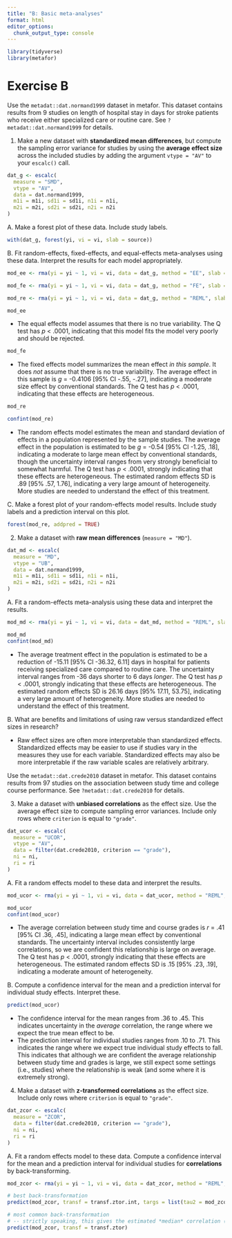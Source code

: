 ```yaml
---
title: "B: Basic meta-analyses"
format: html
editor_options: 
  chunk_output_type: console
---
```


```r
library(tidyverse)
library(metafor)
```

# Exercise B

Use the `metadat::dat.normand1999` dataset in metafor. 
This dataset contains results from 9 studies on length of 
hospital stay in days for stroke patients who receive
either specialized care or routine care.
See `?metadat::dat.normand1999` for details.
      
1. Make a new dataset with **standardized mean differences**, but compute the
   sampling error variance for studies by using the **average effect size** 
   across the included studies by adding the argument `vtype = "AV"` to your 
   `escalc()` call. 
   
```r
dat_g <- escalc(
  measure = "SMD",
  vtype = "AV",
  data = dat.normand1999,
  m1i = m1i, sd1i = sd1i, n1i = n1i,
  m2i = m2i, sd2i = sd2i, n2i = n2i
)
```

   A. Make a forest plot of these data. Include study labels.

```r
with(dat_g, forest(yi, vi = vi, slab = source))
```
   
   B. Fit random-effects, fixed-effects, and equal-effects meta-analyses 
      using these data. Interpret the results for each model appropriately.

```r
mod_ee <- rma(yi = yi ~ 1, vi = vi, data = dat_g, method = "EE", slab = source, test = "t")

mod_fe <- rma(yi = yi ~ 1, vi = vi, data = dat_g, method = "FE", slab = source, test = "t")

mod_re <- rma(yi = yi ~ 1, vi = vi, data = dat_g, method = "REML", slab = source, test = "knha")
```
   
```r
mod_ee
```

  - The equal effects model assumes that there is no true variability. 
    The Q test has *p* < .0001, indicating that this model fits the model very
    poorly and should be rejected.

```r
mod_fe
```

  - The fixed effects model summarizes the mean effect *in this sample*.
    It does *not* assume that there is no true variability. 
    The average effect in this sample is *g* = -0.4106 [95% CI -.55, -.27],
    indicating a moderate size effect by conventional standards.
    The Q test has *p* < .0001, indicating that these effects are heterogeneous.
    
```r
mod_re

confint(mod_re)
```

  - The random effects model estimates the mean and standard deviation of 
    effects in a population represented by the sample studies. 
    The average effect in the population is estimated to be *g* = -0.54 [95% CI -1.25, .18],
    indicating a moderate to large mean effect by conventional standards, though
    the uncertainty interval ranges from very strongly beneficial to somewhat harmful.
    The Q test has *p* < .0001, strongly indicating that these effects are heterogeneous.
    The estimated random effects SD is .89 [95% .57, 1.76], indicating a very
    large amount of heterogeneity. More studies are needed to understand the
    effect of this treatment.

   C. Make a forest plot of your random-effects model results.
      Include study labels and a prediction interval on this plot.
      
```r
forest(mod_re, addpred = TRUE)
```

      
2. Make a dataset with **raw mean differences** (`measure = "MD"`).

```r
dat_md <- escalc(
  measure = "MD",
  vtype = "UB",
  data = dat.normand1999,
  m1i = m1i, sd1i = sd1i, n1i = n1i,
  m2i = m2i, sd2i = sd2i, n2i = n2i
)
```

   A. Fit a random-effects meta-analysis using these data and interpret 
      the results.
      
```r
mod_md <- rma(yi = yi ~ 1, vi = vi, data = dat_md, method = "REML", slab = source, test = "knha")

mod_md
confint(mod_md)
```

  - The average treatment effect in the population is estimated to be 
    a reduction of -15.11 [95% CI -36.32, 6.11] days in hospital for patients
    receiving specialized care compared to routine care. The uncertainty interval 
    ranges from -36 days shorter to 6 days *longer*.
    The Q test has *p* < .0001, strongly indicating that these effects are heterogeneous.
    The estimated random effects SD is 26.16 days [95% 17.11, 53.75], 
    indicating a very large amount of heterogeneity. More studies are needed to 
    understand the effect of this treatment.
    
   B. What are benefits and limitations of using raw versus standardized effect
      sizes in research?
      
   - Raw effect sizes are often more interpretable than standardized effects.
     Standardized effects may be easier to use if studies vary in the measures
     they use for each variable. Standardized effects may also be more
     interpretable if the raw variable scales are relatively arbitrary.
      

Use the `metadat::dat.crede2010` dataset in metafor. 
This dataset contains results from 97 studies on the 
association between study time and college course performance.
See `?metadat::dat.crede2010` for details.

3. Make a dataset with **unbiased correlations** as the effect size.
   Use the average effect size to compute sampling error variances.
   Include only rows where `criterion` is equal to `"grade"`.
   
```r
dat_ucor <- escalc(
  measure = "UCOR",
  vtype = "AV",
  data = filter(dat.crede2010, criterion == "grade"),
  ni = ni,
  ri = ri
)
```

   A. Fit a random effects model to these data and interpret the results.

```r
mod_ucor <- rma(yi = yi ~ 1, vi = vi, data = dat_ucor, method = "REML", test = "knha")

mod_ucor
confint(mod_ucor)
```

  - The average correlation between study time and course grades is
    *r* = .41 [95% CI .36, .45], indicating a large mean effect by conventional
    standards. The uncertainty interval includes consistently large correlations,
    so we are confident this relationship is large on average.
    The Q test has *p* < .0001, strongly indicating that these effects are heterogeneous.
    The estimated random effects SD is .15 [95% .23, .19], indicating a 
    moderate amount of heterogeneity.
   
   B. Compute a confidence interval for the mean and a prediction interval
      for individual study effects. Interpret these.
      
```r
predict(mod_ucor)
```

  - The confidence interval for the mean ranges from .36 to .45. This indicates
    uncertainty in the *average* correlation, the range where we expect the true
    mean effect to be.
  - The prediction interval for individual studies ranges from .10 to .71. This
    indicates the range where we expect true individual study effects to fall.
    This indicates that although we are confident the average relationship
    between study time and grades is large, we still expect some settings
    (i.e., studies) where the relationship is weak (and some where it is 
    extremely strong).
    

4. Make a dataset with **z-transformed correlations** as the effect size.
   Include only rows where `criterion` is equal to `"grade"`.
   
```r
dat_zcor <- escalc(
  measure = "ZCOR",
  data = filter(dat.crede2010, criterion == "grade"),
  ni = ni,
  ri = ri
)
```
   
   A. Fit a random effects model to these data.
      Compute a confidence interval for the mean and a prediction interval
      for individual studies for **correlations** by back-transforming.
      
```r
mod_zcor <- rma(yi = yi ~ 1, vi = vi, data = dat_zcor, method = "REML", test = "knha")

# best back-transformation
predict(mod_zcor, transf = transf.ztor.int, targs = list(tau2 = mod_zcor$tau2, lower = -4, upper = 4))

# most common back-transformation
# -- strictly speaking, this gives the estimated *median* correlation (not mean)
predict(mod_zcor, transf = transf.ztor)
```
      